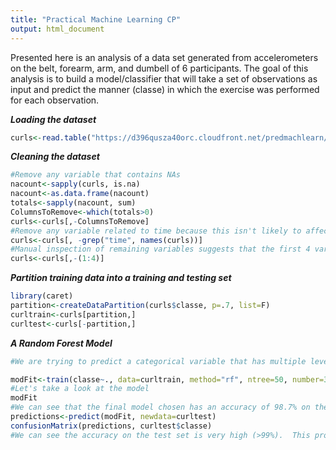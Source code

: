 ```yaml
---
title: "Practical Machine Learning CP"
output: html_document
---
```


Presented here is an analysis of a data set generated from accelerometers on the belt, forearm, arm, and dumbell of 6 participants.  The goal of this analysis is to build a model/classifier that will take a set of observations as input and predict the manner (classe) in which the exercise was performed for each observation.

***Loading the dataset***
```r
curls<-read.table("https://d396qusza40orc.cloudfront.net/predmachlearn/pml-training.csv", header=T, sep=",", na.strings=c("NA", "", "#DIV/0!"))
```

***Cleaning the dataset***

```r
#Remove any variable that contains NAs
nacount<-sapply(curls, is.na)
nacount<-as.data.frame(nacount)
totals<-sapply(nacount, sum)
ColumnsToRemove<-which(totals>0)
curls<-curls[,-ColumnsToRemove]
#Remove any variable related to time because this isn't likely to affect classe
curls<-curls[, -grep("time", names(curls))]
#Manual inspection of remaining variables suggests that the first 4 variables can also be removed
curls<-curls[,-(1:4)]
```

***Partition training data into a training and testing set***
```r
library(caret)
partition<-createDataPartition(curls$classe, p=.7, list=F)
curltrain<-curls[partition,]
curltest<-curls[-partition,]
```

***A Random Forest Model***
```r
#We are trying to predict a categorical variable that has multiple levels.  In many cases like this Random Forests are a good approach.  Therefore, the following code trains a random forest model using 50 trees and 3-fold cross validation.  The choice of 50 trees and 3-fold cross validation reduces computing time while still generating an accurate model

modFit<-train(classe~., data=curltrain, method="rf", ntree=50, number=3)
#Let's take a look at the model
modFit
#We can see that the final model chosen has an accuracy of 98.7% on the training data.  This appears to be a very strong model.  Let's see how it performs on the test data and get an estimation of the out of sample error rate
predictions<-predict(modFit, newdata=curltest)
confusionMatrix(predictions, curltest$classe)
#We can see the accuracy on the test set is very high (>99%).  This provides further evidence for the strength of this model and suggests that the out of sample error rate will be very low (<1%).  Further support for the validity of this model as a strong classifier comes from the 20/20 score that it acheived on the 20 test samples provided for the programming portion of this assigment.
```